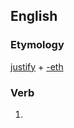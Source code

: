 ==English==

===Etymology===
[[justify]] + [[-eth]]

===Verb===
{{en-verb form}}

# {{en-archaic third-person singular of|justify}}